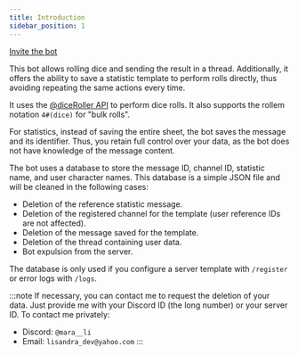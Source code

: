 ```yaml
---
title: Introduction
sidebar_position: 1
---
```


<Iconify icon="lucide:arrow-right" /> [Invite the bot](https://discord.com/api/oauth2/authorize?client_id=1182819335878754385&permissions=395137215504&scope=bot+applications.commands)

This bot allows rolling dice and sending the result in a thread. Additionally, it offers the ability to save a statistic template to perform rolls directly, thus avoiding repeating the same actions every time.

<Iconify icon="lucide:arrow-right"/> It uses the [@diceRoller API](https://dice-roller.github.io/documentation/) to perform dice rolls. It also supports the rollem notation `4#(dice)` for "bulk rolls".

For statistics, instead of saving the entire sheet, the bot saves the message and its identifier. Thus, you retain full control over your data, as the bot does not have knowledge of the message content.

The bot uses a database to store the message ID, channel ID, statistic name, and user character names. This database is a simple JSON file and will be cleaned in the following cases:
- Deletion of the reference statistic message.
- Deletion of the registered channel for the template (user reference IDs are not affected).
- Deletion of the message saved for the template.
- Deletion of the thread containing user data.
- Bot expulsion from the server.

The database is only used if you configure a server template with `/register` or error logs with `/logs`.

:::note
If necessary, you can contact me to request the deletion of your data. Just provide me with your Discord ID (the long number) or your server ID. To contact me privately:
- Discord: `@mara__li`
- Email: `lisandra_dev@yahoo.com`
:::
